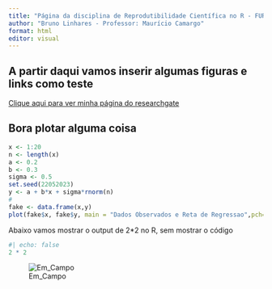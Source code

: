 ```yaml
---
title: "Página da disciplina de Reprodutibilidade Científica no R - FURG"
author: "Bruno Linhares - Professor: Maurício Camargo"
format: html
editor: visual
---
```


## A partir daqui vamos inserir algumas figuras e links como teste


[Clique aqui para ver minha página do researchgate](https://www.researchgate.net/profile/Bruno-Linhares-3)

## Bora plotar alguma coisa 

```r
x <- 1:20               
n <- length(x)
a <- 0.2                
b <- 0.3                
sigma <- 0.5          
set.seed(22052023)
y <- a + b*x + sigma*rnorm(n)
#
fake <- data.frame(x,y)
plot(fake$x, fake$y, main = "Dados Observados e Reta de Regressao",pch=19)

```

Abaixo vamos mostrar o output de 2*2 no R, sem mostrar o código

```r
#| echo: false
2 * 2
```

![Em_Campo](campo.jpg) 
